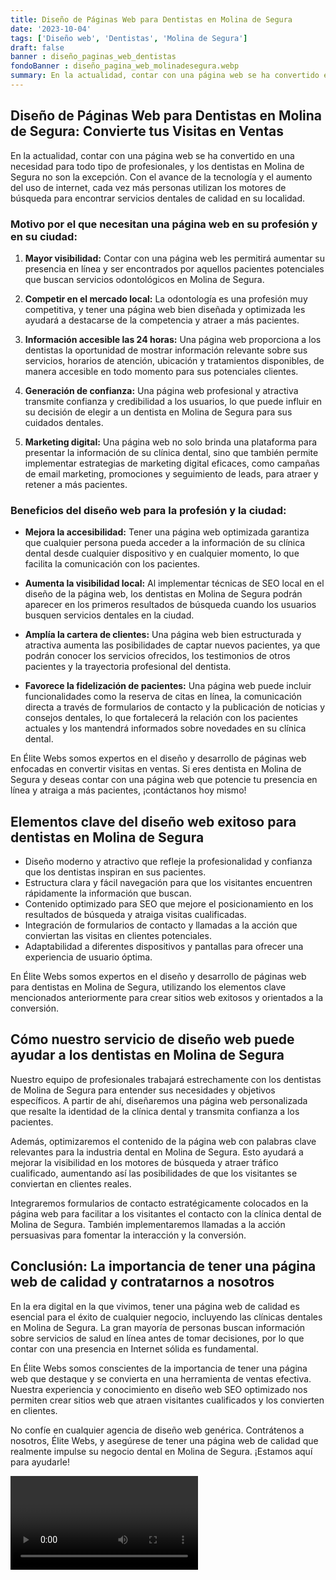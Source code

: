 ```yaml
---
title: Diseño de Páginas Web para Dentistas en Molina de Segura
date: '2023-10-04'
tags: ['Diseño web', 'Dentistas', 'Molina de Segura']
draft: false
banner : diseño_paginas_web_dentistas
fondoBanner : diseño_pagina_web_molinadesegura.webp
summary: En la actualidad, contar con una página web se ha convertido en una necesidad para todo tipo de profesionales, y los dentistas en Molina de Segura no son la excepción. Con el avance de la tecnología y el aumento del uso de internet, cada vez más personas utilizan los motores de búsqueda para encontrar servicios dentales de calidad en su localidad. 
---
```


## Diseño de Páginas Web para Dentistas en Molina de Segura: Convierte tus Visitas en Ventas

En la actualidad, contar con una página web se ha convertido en una necesidad para todo tipo de profesionales, y los dentistas en Molina de Segura no son la excepción. Con el avance de la tecnología y el aumento del uso de internet, cada vez más personas utilizan los motores de búsqueda para encontrar servicios dentales de calidad en su localidad. 

### Motivo por el que necesitan una página web en su profesión y en su ciudad:

1. **Mayor visibilidad:** Contar con una página web les permitirá aumentar su presencia en línea y ser encontrados por aquellos pacientes potenciales que buscan servicios odontológicos en Molina de Segura.

2. **Competir en el mercado local:** La odontología es una profesión muy competitiva, y tener una página web bien diseñada y optimizada les ayudará a destacarse de la competencia y atraer a más pacientes.

3. **Información accesible las 24 horas:** Una página web proporciona a los dentistas la oportunidad de mostrar información relevante sobre sus servicios, horarios de atención, ubicación y tratamientos disponibles, de manera accesible en todo momento para sus potenciales clientes.

4. **Generación de confianza:** Una página web profesional y atractiva transmite confianza y credibilidad a los usuarios, lo que puede influir en su decisión de elegir a un dentista en Molina de Segura para sus cuidados dentales.

5. **Marketing digital:** Una página web no solo brinda una plataforma para presentar la información de su clínica dental, sino que también permite implementar estrategias de marketing digital eficaces, como campañas de email marketing, promociones y seguimiento de leads, para atraer y retener a más pacientes.

### Beneficios del diseño web para la profesión y la ciudad:

- **Mejora la accesibilidad:** Tener una página web optimizada garantiza que cualquier persona pueda acceder a la información de su clínica dental desde cualquier dispositivo y en cualquier momento, lo que facilita la comunicación con los pacientes.

- **Aumenta la visibilidad local:** Al implementar técnicas de SEO local en el diseño de la página web, los dentistas en Molina de Segura podrán aparecer en los primeros resultados de búsqueda cuando los usuarios busquen servicios dentales en la ciudad.

- **Amplía la cartera de clientes:** Una página web bien estructurada y atractiva aumenta las posibilidades de captar nuevos pacientes, ya que podrán conocer los servicios ofrecidos, los testimonios de otros pacientes y la trayectoria profesional del dentista.

- **Favorece la fidelización de pacientes:** Una página web puede incluir funcionalidades como la reserva de citas en línea, la comunicación directa a través de formularios de contacto y la publicación de noticias y consejos dentales, lo que fortalecerá la relación con los pacientes actuales y los mantendrá informados sobre novedades en su clínica dental.

En Élite Webs somos expertos en el diseño y desarrollo de páginas web enfocadas en convertir visitas en ventas. Si eres dentista en Molina de Segura y deseas contar con una página web que potencie tu presencia en línea y atraiga a más pacientes, ¡contáctanos hoy mismo!

<GifSeo />

<Cta />

## Elementos clave del diseño web exitoso para dentistas en Molina de Segura

- Diseño moderno y atractivo que refleje la profesionalidad y confianza que los dentistas inspiran en sus pacientes.
- Estructura clara y fácil navegación para que los visitantes encuentren rápidamente la información que buscan.
- Contenido optimizado para SEO que mejore el posicionamiento en los resultados de búsqueda y atraiga visitas cualificadas.
- Integración de formularios de contacto y llamadas a la acción que conviertan las visitas en clientes potenciales.
- Adaptabilidad a diferentes dispositivos y pantallas para ofrecer una experiencia de usuario óptima.

En Élite Webs somos expertos en el diseño y desarrollo de páginas web para dentistas en Molina de Segura, utilizando los elementos clave mencionados anteriormente para crear sitios web exitosos y orientados a la conversión.

## Cómo nuestro servicio de diseño web puede ayudar a los dentistas en Molina de Segura

Nuestro equipo de profesionales trabajará estrechamente con los dentistas de Molina de Segura para entender sus necesidades y objetivos específicos. A partir de ahí, diseñaremos una página web personalizada que resalte la identidad de la clínica dental y transmita confianza a los pacientes.

Además, optimizaremos el contenido de la página web con palabras clave relevantes para la industria dental en Molina de Segura. Esto ayudará a mejorar la visibilidad en los motores de búsqueda y atraer tráfico cualificado, aumentando así las posibilidades de que los visitantes se conviertan en clientes reales.

Integraremos formularios de contacto estratégicamente colocados en la página web para facilitar a los visitantes el contacto con la clínica dental de Molina de Segura. También implementaremos llamadas a la acción persuasivas para fomentar la interacción y la conversión.

## Conclusión: La importancia de tener una página web de calidad y contratarnos a nosotros

En la era digital en la que vivimos, tener una página web de calidad es esencial para el éxito de cualquier negocio, incluyendo las clínicas dentales en Molina de Segura. La gran mayoría de personas buscan información sobre servicios de salud en línea antes de tomar decisiones, por lo que contar con una presencia en Internet sólida es fundamental.

En Élite Webs somos conscientes de la importancia de tener una página web que destaque y se convierta en una herramienta de ventas efectiva. Nuestra experiencia y conocimiento en diseño web SEO optimizado nos permiten crear sitios web que atraen visitantes cualificados y los convierten en clientes.

No confíe en cualquier agencia de diseño web genérica. Contrátenos a nosotros, Élite Webs, y asegúrese de tener una página web de calidad que realmente impulse su negocio dental en Molina de Segura. ¡Estamos aquí para ayudarle!

<Video />

<CtaBot job='Dentistas' city='Molina de Segura'/>

<Gmaps query='Molina de Segura+españa+maps' />